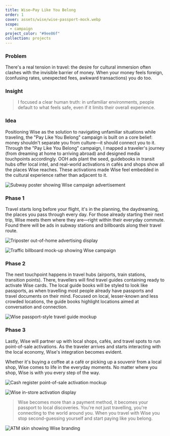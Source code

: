 ```yaml
---
title: Wise—Pay Like You Belong
order: 1
cover: assets/wise/wise-passport-mock.webp
scope:
  - campaign
project_color: "#9ee86f"
collection: projects
---
```



### Problem

There's a real tension in travel: the desire for cultural immersion often clashes with the invisible barrier of money. When your money feels foreign, (confusing rates, unexpected fees, awkward transactions) you do too.

### Insight

> I focused a clear human truth: in unfamiliar environments, people default to what feels safe, even if it limits their overall experience.

### Idea

Positioning Wise as the solution to navigating unfamiliar situations while traveling, the "Pay Like You Belong" campaign is built on a core belief: money shouldn't separate you from culture—it should connect you to it. Through the "Pay Like You Belong" campaign, I mapped a traveler's journey (from dreaming at home to arriving abroad) and designed media touchpoints accordingly. OOH ads plant the seed, guidebooks in transit hubs offer local intel, and real-world activations in cafés and shops show all the places Wise reaches. These activations made Wise feel embedded in the cultural experience rather than adjacent to it.

<YoutubeEmbed id="j9B-eHfk13Q" />

<Image
  src={subwayPoster}
  loading="eager"
  alt="Subway poster showing Wise campaign advertisement"
/>

### Phase 1

Travel starts long before your flight, it's in the planning, the daydreaming, the places you pass through every day. For those already starting their next trip, Wise meets them where they are—right within their everyday commute. Found there will be ads in subway stations and billboards along their travel route.

<Image
  src={triPoster}
  loading="eager"
  alt="Triposter out-of-home advertising display"
/>

<Image
  src={trafficBillboard}
  loading="eager"
  alt="Traffic billboard mock-up showing Wise campaign"
/>

### Phase 2

The next touchpoint happens in travel hubs (airports, train stations, transition points). There, travellers will find travel guides containing ready to activate Wise cards. The local guide books will be styled to look like passports, as when travelling most people already have passports and travel documents on their mind. Focused on local, lesser-known and less crowded locations, the guide books highlight locations aimed at conversation and connection.

<Image
  src={passportMock}
  loading="eager"
  alt="Wise passport-style travel guide mockup"
/>

### Phase 3

Lastly, Wise will partner up with local shops, cafés, and travel spots to run point-of-sale activations. As the traveler arrives and starts interacting with the local economy, Wise's integration becomes evident.

Whether it's buying a coffee at a café or picking up a souvenir from a local shop, Wise comes to life in the everyday moments. No matter where you shop, Wise is with you every step of the way.

<Image
  src={cashRegister}
  loading="eager"
  alt="Cash register point-of-sale activation mockup"
/>

<Image
  src={instoreMock}
  loading="eager"
  alt="Wise in-store activation display"
/>

> Wise becomes more than a payment method, it becomes your passport to local discoveries. You're not just travelling, you're connecting to the world around you. When you travel with Wise you stop second-guessing yourself and start paying like you belong.

<Image src={atmSkin} loading="eager" alt="ATM skin showing Wise branding" />
